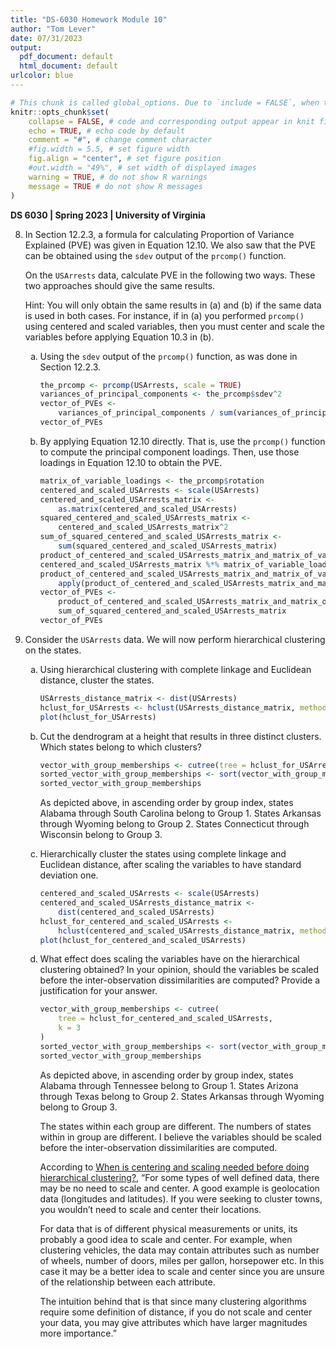 ```yaml
---
title: "DS-6030 Homework Module 10"
author: "Tom Lever"
date: 07/31/2023
output:
  pdf_document: default
  html_document: default
urlcolor: blue
---
```


<!--- Below are global settings for knitr. You can override any of them by adding the changes to individual chunks --->

```r
# This chunk is called global_options. Due to `include = FALSE`, when the document is rendered, the chunk will be executed, but the results and code will not be included in the rendered document
knitr::opts_chunk$set(
    collapse = FALSE, # code and corresponding output appear in knit file in separate blocks
    echo = TRUE, # echo code by default
    comment = "#", # change comment character
    #fig.width = 5.5, # set figure width
    fig.align = "center", # set figure position
    #out.width = "49%", # set width of displayed images
    warning = TRUE, # do not show R warnings
    message = TRUE # do not show R messages
)
```

**DS 6030 \| Spring 2023 \| University of Virginia**


8.  In Section 12.2.3, a formula for calculating Proportion of Variance Explained (PVE) was given in Equation 12.10. We also saw that the PVE can be obtained using the `sdev` output of the `prcomp()` function.

    On the `USArrests` data, calculate PVE in the following two ways. These two approaches should give the same results.

    Hint: You will only obtain the same results in (a) and (b) if the same data is used in both cases. For instance, if in (a) you performed `prcomp()` using centered and scaled variables, then you must center and scale the variables before applying Equation 10.3 in (b).

    (a) Using the `sdev` output of the `prcomp()` function, as was done in Section 12.2.3.
    
        ```r
        the_prcomp <- prcomp(USArrests, scale = TRUE)
        variances_of_principal_components <- the_prcomp$sdev^2
        vector_of_PVEs <-
            variances_of_principal_components / sum(variances_of_principal_components)
        vector_of_PVEs
        ```

    (b) By applying Equation 12.10 directly. That is, use the `prcomp()` function to compute the principal component loadings. Then, use those loadings in Equation 12.10 to obtain the PVE.
    
        ```r
        matrix_of_variable_loadings <- the_prcomp$rotation
        centered_and_scaled_USArrests <- scale(USArrests)
        centered_and_scaled_USArrests_matrix <-
            as.matrix(centered_and_scaled_USArrests)
        squared_centered_and_scaled_USArrests_matrix <-
            centered_and_scaled_USArrests_matrix^2
        sum_of_squared_centered_and_scaled_USArrests_matrix <-
            sum(squared_centered_and_scaled_USArrests_matrix)
        product_of_centered_and_scaled_USArrests_matrix_and_matrix_of_variable_loadings <-
        centered_and_scaled_USArrests_matrix %*% matrix_of_variable_loadings
        product_of_centered_and_scaled_USArrests_matrix_and_matrix_of_variable_loadings_summed_on_columns <-
            apply(product_of_centered_and_scaled_USArrests_matrix_and_matrix_of_variable_loadings^2, 2, sum)
        vector_of_PVEs <-
            product_of_centered_and_scaled_USArrests_matrix_and_matrix_of_variable_loadings_summed_on_columns / 
            sum_of_squared_centered_and_scaled_USArrests_matrix
        vector_of_PVEs
        ```

9.  Consider the `USArrests` data. We will now perform hierarchical clustering on the states.

    (a) Using hierarchical clustering with complete linkage and Euclidean distance, cluster the states.
    
        ```r
        USArrests_distance_matrix <- dist(USArrests)
        hclust_for_USArrests <- hclust(USArrests_distance_matrix, method = "complete")
        plot(hclust_for_USArrests)
        ```

    (b) Cut the dendrogram at a height that results in three distinct clusters. Which states belong to which clusters?
    
        ```r
        vector_with_group_memberships <- cutree(tree = hclust_for_USArrests, k = 3)
        sorted_vector_with_group_memberships <- sort(vector_with_group_memberships)
        sorted_vector_with_group_memberships
        ```
        
        As depicted above, in ascending order by group index, states Alabama through South Carolina belong to Group 1. States Arkansas through Wyoming belong to Group 2. States Connecticut through Wisconsin belong to Group 3.

    (c) Hierarchically cluster the states using complete linkage and Euclidean distance, after scaling the variables to have standard deviation one.
    
        ```r
        centered_and_scaled_USArrests <- scale(USArrests)
        centered_and_scaled_USArrests_distance_matrix <-
            dist(centered_and_scaled_USArrests)
        hclust_for_centered_and_scaled_USArrests <-
            hclust(centered_and_scaled_USArrests_distance_matrix, method = "complete")
        plot(hclust_for_centered_and_scaled_USArrests)
        ```

    (d) What effect does scaling the variables have on the hierarchical clustering obtained? In your opinion, should the variables be scaled before the inter-observation dissimilarities are computed? Provide a justification for your answer.
    
        ```r
        vector_with_group_memberships <- cutree(
            tree = hclust_for_centered_and_scaled_USArrests,
            k = 3
        )
        sorted_vector_with_group_memberships <- sort(vector_with_group_memberships)
        sorted_vector_with_group_memberships
        ```
        
        As depicted above, in ascending order by group index, states Alabama through Tennessee belong to Group 1. States Arizona through Texas belong to Group 2. States Arkansas through Wyoming belong to Group 3.
        
        The states within each group are different. The numbers of states within in group are different. I believe the variables should be scaled before the inter-observation dissimilarities are computed.
        
        According to [When is centering and scaling needed before doing hierarchical clustering?](https://datascience.stackexchange.com/questions/22355/when-is-centering-and-scaling-needed-before-doing-hierarchical-clustering), "For some types of well defined data, there may be no need to scale and center. A good example is geolocation data (longitudes and latitudes). If you were seeking to cluster towns, you wouldn't need to scale and center their locations.

        For data that is of different physical measurements or units, its probably a good idea to scale and center. For example, when clustering vehicles, the data may contain attributes such as number of wheels, number of doors, miles per gallon, horsepower etc. In this case it may be a better idea to scale and center since you are unsure of the relationship between each attribute.

        The intuition behind that is that since many clustering algorithms require some definition of distance, if you do not scale and center your data, you may give attributes which have larger magnitudes more importance."
